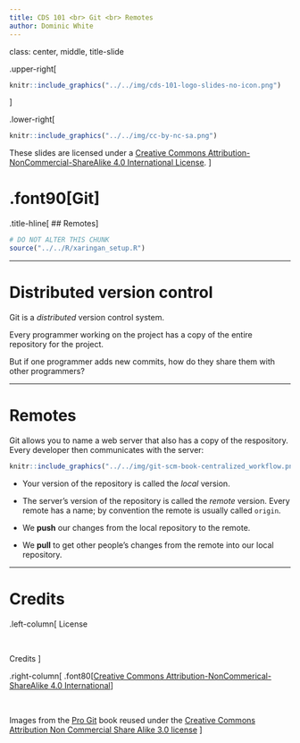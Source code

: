 ```yaml
---
title: CDS 101 <br> Git <br> Remotes
author: Dominic White
---
```


class: center, middle, title-slide

.upper-right[
```r
knitr::include_graphics("../../img/cds-101-logo-slides-no-icon.png")
```
]

.lower-right[
```r
knitr::include_graphics("../../img/cc-by-nc-sa.png")
```

These slides are licensed under a [Creative Commons Attribution-NonCommercial-ShareAlike 4.0 International License](http://creativecommons.org/licenses/by-nc-sa/4.0/).
]

# .font90[Git]
.title-hline[
## Remotes
]

```r
# DO NOT ALTER THIS CHUNK
source("../../R/xaringan_setup.R")
```

---

# Distributed version control

Git is a *distributed* version control system.

Every programmer working on the project has a copy of the entire repository for the project.

But if one programmer adds new commits, how do they share them with other programmers?

---

# Remotes

Git allows you to name a web server that also has a copy of the respository. Every developer then communicates with the server:

```r
knitr::include_graphics("../../img/git-scm-book-centralized_workflow.png")
```

* Your version of the repository is called the *local* version.

* The server's version of the repository is called the *remote* version. Every remote has a name; by convention the remote is usually called `origin`.

* We **push** our changes from the local repository to the remote.

* We **pull** to get other people's changes from the remote into our local repository.

---

# Credits

.left-column[
License

<br>

Credits
]

.right-column[
.font80[[Creative Commons Attribution-NonCommerical-ShareAlike 4.0 International](https://creativecommons.org/licenses/by-nc-sa/4.0/)]

<br>

Images from the [Pro Git](https://git-scm.com/book/en/v2/) book reused under the [Creative Commons Attribution Non Commercial Share Alike 3.0 license](https://creativecommons.org/licenses/by-nc-sa/3.0/)
]
